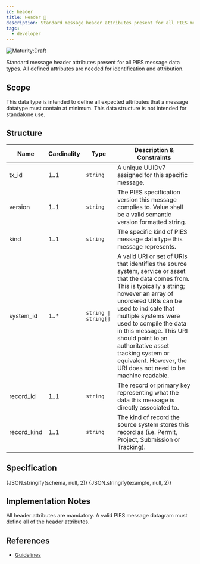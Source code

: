 ```yaml
---
id: header
title: Header 📝
description: Standard message header attributes present for all PIES message data types
tags:
  - developer
---
```




![Maturity:Draft](https://img.shields.io/badge/Maturity-Draft-yellow)

Standard message header attributes present for all PIES message data types. All defined attributes are needed for
identification and attribution.

## Scope

This data type is intended to define all expected attributes that a message datatype must contain at minimum. This
data structure is not intended for standalone use.

## Structure

| Name | Cardinality | Type | Description & Constraints |
| --- | --- | --- | --- |
| tx_id | 1..1 | `string` | A unique UUIDv7 assigned for this specific message. |
| version | 1..1 | `string` | The PIES specification version this message complies to. Value shall be a valid semantic version formatted string. |
| kind | 1..1 | `string` | The specific kind of PIES message data type this message represents. |
| system_id | 1..* | `string \| string[]` | A valid URI or set of URIs that identifies the source system, service or asset that the data comes from. This is typically a string; however an array of unordered URIs can be used to indicate that multiple systems were used to compile the data in this message. This URI should point to an authoritative asset tracking system or equivalent. However, the URI does not need to be machine readable. |
| record_id | 1..1 | `string` | The record or primary key representing what the data this message is directly associated to. |
| record_kind | 1..1 | `string` | The kind of record the source system stores this record as (i.e. Permit, Project, Submission or Tracking). |

## Specification

<Tabs queryString="tab">
  <TabItem value="schema" label="Schema" default>
    <JSONSchemaViewer
      resolverOptions={generateResolverOptions({ "remote": true })}
      schema={schema}
      viewerOptions={{ showExamples: true }}
    />
  </TabItem>
  <TabItem value="source" label="Source">
    <CodeBlock language="json" showLineNumbers>
      {JSON.stringify(schema, null, 2)}
    </CodeBlock>
  </TabItem>
  <TabItem value="example" label="Example">
    <CodeBlock language="json" showLineNumbers>
      {JSON.stringify(example, null, 2)}
    </CodeBlock>
  </TabItem>
</Tabs>

## Implementation Notes

All header attributes are mandatory. A valid PIES message datagram must define all of the header attributes.

## References

- [Guidelines](../message/guidelines)
